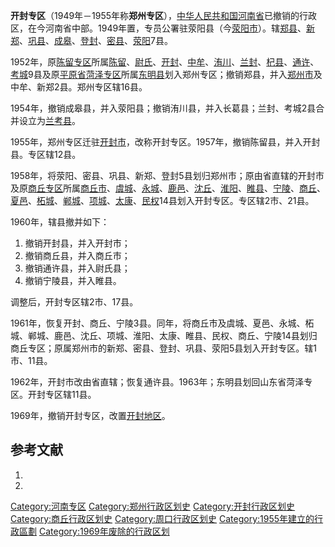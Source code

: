 '''开封专区'''（1949年－1955年称'''郑州专区'''），[[中华人民共和国|中华人民共和国]][[河南省|河南省]]已撤销的行政区，在今河南省中部。1949年置，专员公署驻荥阳县（今[[荥阳市|荥阳市]]）。辖[[郑县_(中华民国)|郑县]]、[[新郑县|新郑]]、[[巩县|巩县]]、[[成皋县|成皋]]、[[登封县|登封]]、[[密县|密县]]、[[荥阳县|荥阳]]7县。

1952年，原[[陈留专区|陈留专区]]所属[[陈留县|陈留]]、[[尉氏县|尉氏]]、[[开封县|开封]]、[[中牟县|中牟]]、[[洧川县|洧川]]、[[兰封县|兰封]]、[[杞县|杞县]]、[[通许县|通许]]、[[考城县|考城]]9县及原[[平原省|平原省]][[菏泽专区|菏泽专区]]所属[[东明县|东明县]]划入郑州专区；撤销郑县，并入[[郑州市|郑州市]]及中牟、新郑2县。郑州专区辖16县。

1954年，撤销成皋县，并入荥阳县；撤销洧川县，并入长葛县；兰封、考城2县合并设立为[[兰考县|兰考县]]。

1955年，郑州专区迁驻[[开封市|开封市]]，改称开封专区。1957年，撤销陈留县，并入开封县。专区辖12县。

1958年，将荥阳、密县、巩县、新郑、登封5县划归郑州市；原由省直辖的开封市及原[[商丘专区|商丘专区]]所属[[商丘市|商丘市]]、[[虞城县|虞城]]、[[永城县|永城]]、[[鹿邑县|鹿邑]]、[[沈丘县|沈丘]]、[[淮阳县|淮阳]]、[[睢县|睢县]]、[[宁陵县|宁陵]]、[[商丘县|商丘]]、[[夏邑县|夏邑]]、[[柘城县|柘城]]、[[郸城县|郸城]]、[[项城县|项城]]、[[太康县|太康]]、[[民权县|民权]]14县划入开封专区。专区辖2市、21县。

1960年，辖县撤并如下：
#撤销开封县，并入开封市；
#撤销商丘县，并入商丘市；
#撤销通许县，并入尉氏县；
#撤销宁陵县，并入睢县。

调整后，开封专区辖2市、17县。

1961年，恢复开封、商丘、宁陵3县。同年，将商丘市及虞城、夏邑、永城、柘城、郸城、鹿邑、沈丘、项城、淮阳、太康、睢县、民权、商丘、宁陵14县划归商丘专区；原属郑州市的新郑、密县、登封、巩县、荥阳5县划入开封专区。辖1市、11县。

1962年，开封市改由省直辖；恢复通许县。1963年；东明县划回山东省菏泽专区。开封专区辖11县。

1969年，撤销开封专区，改置[[开封地区|开封地区]]。

== 参考文献 ==
# {{Cite book | author = 戴均良等 | title = 《中国古今地名大词典》 | location = 上海 | publisher = 上海辞书出版社 | date = 2005 | language = zh-hans }}
# {{Cite book | author = 史为乐 | title = 《中华人民共和国政区沿革（1949-2002）》 | location = 北京 | publisher = 人民出版社 | date = 2006 | language = zh-hans }}
{{河南省历史二级政区|nocat}}
[[Category:河南专区|Category:河南专区]]
[[Category:郑州行政区划史|Category:郑州行政区划史]]
[[Category:开封行政区划史|Category:开封行政区划史]]
[[Category:商丘行政区划史|Category:商丘行政区划史]]
[[Category:周口行政区划史|Category:周口行政区划史]]
[[Category:1955年建立的行政區劃|Category:1955年建立的行政區劃]]
[[Category:1969年废除的行政区划|Category:1969年废除的行政区划]]